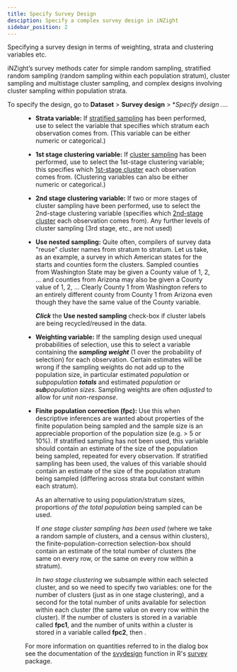 ```yaml
---
title: Specify Survey Design
desciption: Specify a complex survey design in iNZight
sidebar_position: 2
---
```



Specifying a survey design in terms of weighting, strata and clustering variables etc.

iNZight’s survey methods cater for simple random sampling, stratified random sampling (random sampling within each population stratum), cluster sampling and multistage cluster sampling, and complex designs involving cluster sampling within population strata.

To specify the design, go to **Dataset** > **Survey design** > \*_Specify design ..._.

<Figure
  src={{ desktop: specifyDesign, lite: specifyDesignLite }}
  caption="Design specification dialog"
  width={{ desktop: 400, lite: 300 }}
/>

- **Strata variable:** If [stratified sampling](survey-notes.html#stratified) has been performed, use to select the variable that specifies which stratum each observation comes from. (This variable can be either numeric or categorical.)

- **1st stage clustering variable:** If [cluster sampling](survey-notes.html#cluster) has been performed, use to select the 1st-stage clustering variable; this specifies which [1st-stage cluster](survey-notes.html#multistage) each observation comes from. (Clustering variables can also be either numeric or categorical.)

- **2nd stage clustering variable:** If two or more stages of cluster sampling have been performed, use to select the 2nd-stage clustering variable (specifies which [2nd-stage cluster](survey-notes.html#multistage) each observation comes from). Any further levels of cluster sampling (3rd stage, etc., are not used)

- **Use nested sampling:** Quite often, compilers of survey data "reuse" cluster names from stratum to stratum. Let us take, as an example, a survey in which American states for the starts and counties form the clusters. Sampled counties from Washington State may be given a County value of 1, 2, ... and counties from Arizona may also be given a County value of 1, 2, ... Clearly County 1 from Washington refers to an entirely different county from County 1 from Arizona even though they have the same value of the County variable.

  **_Click_** the **Use nested sampling** check-box if cluster labels are being recycled/reused in the data.

- **Weighting variable:** If the sampling design used unequal probabilities of selection, use this to select a variable containing the **_sampling weight_** (1 over the probability of selection) for each observation. Certain estimates will be wrong if the sampling weights do not add up to the population size, in particular estimated _population_ or _subpopulation **totals**_ and estimated _population_ or _**sub**population sizes_. Sampling weights are often _adjusted_ to allow for _unit non-response_.

- **Finite population correction (fpc):** Use this when descriptive inferences are wanted about properties of the finite population being sampled and the sample size is an appreciable proportion of the population size (e.g. > 5 or 10%). If stratified sampling has not been used, this variable should contain an estimate of the size of the population being sampled, repeated for every observation. If stratified sampling has been used, the values of this variable should contain an estimate of the size of the population stratum being sampled (differing across strata but constant within each stratum).

  As an alternative to using population/stratum sizes, proportions _of the total population_ being sampled can be used.

  If _one stage cluster sampling has been used_ (where we take a random sample of clusters, and a census within clusters), the finite-population-correction selection-box should contain an estimate of the total number of clusters (the same on every row, or the same on every row within a stratum).

  _In two stage clustering_ we subsample within each selected cluster, and so we need to specify two variables: one for the number of clusters (just as in one stage clustering), and a second for the total number of units available for selection within each cluster (the same value on every row within the cluster). If the number of clusters is stored in a variable called **fpc1**, and the number of units within a cluster is stored in a variable called **fpc2**, then <Version desktop="type/paste __fpc1+fpc2__ in the finite population correction field" lite="select variables __fpc1__ and __fpc2__ in the 1st and 2nd finite-population-correction fields respectively"/>.

For more information on quantities referred to in the dialog box see the documentation of the [svydesign](http://r-survey.r-forge.r-project.org/survey/html/svydesign.html) function in R's [survey](http://r-survey.r-forge.r-project.org/survey/) package.
